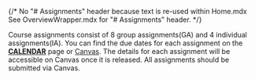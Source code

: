 
{/*
No "# Assignments" header because text is re-used within Home.mdx
See OverviewWrapper.mdx for "# Assignments" header.
*/}

Course assignments consist of 8 group assignments(GA) and 4 individual assignments(IA). 
You can find the due dates for each assignment on the [**CALENDAR**](/calendar) page or [Canvas](https://canvas.uw.edu/courses/1718510).
The details for each assignment will be accessible on Canvas once it is released. 
All assignments should be submitted via Canvas.

<ClarityAndPresentation />

<GradingAndSubmissionPolicy />

